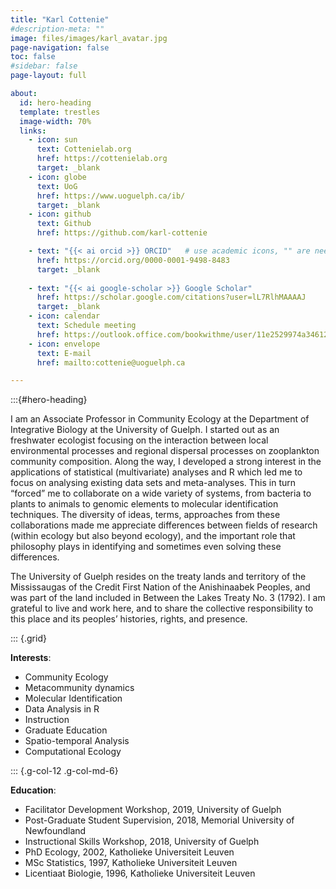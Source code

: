 ```yaml
---
title: "Karl Cottenie"
#description-meta: ""
image: files/images/karl_avatar.jpg
page-navigation: false
toc: false
#sidebar: false
page-layout: full

about:
  id: hero-heading
  template: trestles
  image-width: 70%
  links:
    - icon: sun
      text: Cottenielab.org
      href: https://cottenielab.org
      target: _blank
    - icon: globe
      text: UoG
      href: https://www.uoguelph.ca/ib/
      target: _blank
    - icon: github
      text: Github
      href: https://github.com/karl-cottenie

    - text: "{{< ai orcid >}} ORCID"   # use academic icons, "" are needed
      href: https://orcid.org/0000-0001-9498-8483
      target: _blank
   
    - text: "{{< ai google-scholar >}} Google Scholar"
      href: https://scholar.google.com/citations?user=lL7RlhMAAAAJ
      target: _blank
    - icon: calendar
      text: Schedule meeting
      href: https://outlook.office.com/bookwithme/user/11e2529974a3461283baa4f4b2a7ad95@uoguelph.ca?anonymous&ep=plink
    - icon: envelope
      text: E-mail
      href: mailto:cottenie@uoguelph.ca

---
```


:::{#hero-heading}

I am an Associate Professor in Community Ecology at the Department of Integrative Biology at the University of Guelph. I started out as an freshwater ecologist focusing on the interaction between local environmental processes and regional dispersal processes on zooplankton community composition. Along the way, I developed a strong interest in the applications of statistical (multivariate) analyses and R which led me to focus on analysing existing data sets and meta-analyses. This in turn “forced” me to collaborate on a wide variety of systems, from bacteria to plants to animals to genomic elements to molecular identification techniques. The diversity of ideas, terms, approaches from these collaborations made me appreciate differences between fields of research (within ecology but also beyond ecology), and the important role that philosophy plays in identifying and sometimes even solving these differences.

The University of Guelph resides on the treaty lands and territory of the Mississaugas of the Credit First Nation of the Anishinaabek Peoples, and was part of the land included in Between the Lakes Treaty No. 3 (1792). I am grateful to live and work here, and to share the collective responsibility to this place and its peoples’ histories, rights, and presence.

::: {.grid}

::: {.g-col-12 .g-col-md-6}

**Interests**:

- Community Ecology
- Metacommunity dynamics
- Molecular Identification
- Data Analysis in R
- Instruction
- Graduate Education
- Spatio-temporal Analysis
- Computational Ecology

:::

::: {.g-col-12 .g-col-md-6}

**Education**:

- Facilitator Development Workshop, 2019, University of Guelph
- Post-Graduate Student Supervision, 2018, Memorial University of Newfoundland
- Instructional Skills Workshop, 2018, University of Guelph
- PhD Ecology, 2002, Katholieke Universiteit Leuven
- MSc Statistics, 1997, Katholieke Universiteit Leuven
- Licentiaat Biologie, 1996, Katholieke Universiteit Leuven
